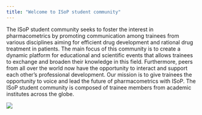 ```yaml
---
title: "Welcome to ISoP student community"
---
```


The ISoP student community seeks to foster the interest in pharmacometrics by promoting communication among trainees from various disciplines aiming for efficient drug development and rational drug treatment in patients. The main focus of this community is to create a dynamic platform for educational and scientific events that allows trainees to exchange and broaden their knowledge in this field. Furthermore, peers from all over the world now have the opportunity to interact and support each other’s professional development. Our mission is to give trainees the opportunity to voice and lead the future of pharmacometrics with ISoP. The ISoP student community is composed of trainee members from academic institutes across the globe.

![](logo.png)





